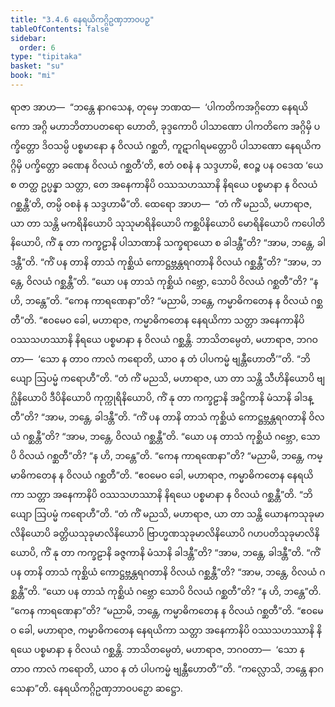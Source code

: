 ```yaml
---
title: "3.4.6 နေရယိကဂ္ဂိဥဏှဘာဝပဉှ"
tableOfContents: false
sidebar:
  order: 6
type: "tipitaka"
basket: "su"
book: "mi"
---
```



<DynamicBreadcrumb />

<Division number="68" book="mi" e="ch" v="28">

<Paragraph number="340" book="mi">
ရာဇာ အာဟ—  “ဘန္တေ နာဂသေန, တုမှေ ဘဏထ—  ‘ပါကတိကအဂ္ဂိတော နေရယိကော အဂ္ဂိ မဟာဘိတာပတရော ဟောတိ, ခုဒ္ဒကောပိ ပါသာဏော ပါကတိကေ အဂ္ဂိမှိ ပက္ခိတ္တော ဒိဝသမ္ပိ ပစ္စမာနော န ဝိလယံ ဂစ္ဆတိ, ကူဋာဂါရမတ္တောပိ ပါသာဏော နေရယိကဂ္ဂိမှိ ပက္ခိတ္တော ခဏေန ဝိလယံ ဂစ္ဆတီ’တိ, ဧတံ ဝစနံ န သဒ္ဒဟာမိ, ဧဝဉ္စ ပန ဝဒေထ ‘ယေ စ တတ္ထ ဥပ္ပန္နာ သတ္တာ, တေ အနေကာနိပိ ဝဿသဟဿာနိ နိရယေ ပစ္စမာနာ န ဝိလယံ ဂစ္ဆန္တီ’တိ, တမ္ပိ ဝစနံ န သဒ္ဒဟာမီ”တိ.
</Paragraph>

<Paragraph number="341" book="mi">
ထေရော အာဟ—  “တံ ကိံ မညသိ, မဟာရာဇ, ယာ တာ သန္တိ မကရိနိယောပိ သုသုမာရိနိယောပိ ကစ္ဆပိနိယောပိ မောရိနိယောပိ ကပေါတိနိယောပိ, ကိံ နု တာ ကက္ခဠာနိ ပါသာဏာနိ သက္ခရာယော စ ခါဒန္တီ”တိ? “အာမ, ဘန္တေ, ခါဒန္တီ”တိ. “ကိံ ပန တာနိ တာသံ ကုစ္ဆိယံ ကောဋ္ဌဗ္ဘန္တရဂတာနိ ဝိလယံ ဂစ္ဆန္တီ”တိ? “အာမ, ဘန္တေ, ဝိလယံ ဂစ္ဆန္တီ”တိ. “ယော ပန တာသံ ကုစ္ဆိယံ ဂဗ္ဘော, သောပိ ဝိလယံ ဂစ္ဆတီ”တိ? “န ဟိ, ဘန္တေ”တိ. “ကေန ကာရဏေနာ”တိ? “မညာမိ, ဘန္တေ, ကမ္မာဓိကတေန န ဝိလယံ ဂစ္ဆတီ”တိ. “ဧဝမေဝ ခေါ, မဟာရာဇ, ကမ္မာဓိကတေန နေရယိကာ သတ္တာ အနေကာနိပိ ဝဿသဟဿာနိ နိရယေ ပစ္စမာနာ န ဝိလယံ ဂစ္ဆန္တိ. ဘာသိတမ္ပေတံ, မဟာရာဇ, ဘဂဝတာ—  ‘သော န တာဝ ကာလံ ကရောတိ, ယာဝ န တံ ပါပကမ္မံ ဗျန္တီဟောတီ’”တိ.
</Paragraph>

<Paragraph number="342" book="mi">
“ဘိယျော ဩပမ္မံ ကရောဟီ”တိ. “တံ ကိံ မညသိ, မဟာရာဇ, ယာ တာ သန္တိ သီဟိနိယောပိ ဗျဂ္ဃိနိယောပိ ဒီပိနိယောပိ ကုက္ကုရိနိယောပိ, ကိံ နု တာ ကက္ခဠာနိ အဋ္ဌိကာနိ မံသာနိ ခါဒန္တီ”တိ? “အာမ, ဘန္တေ, ခါဒန္တီ”တိ. “ကိံ ပန တာနိ တာသံ ကုစ္ဆိယံ ကောဋ္ဌဗ္ဘန္တရဂတာနိ ဝိလယံ ဂစ္ဆန္တီ”တိ? “အာမ, ဘန္တေ, ဝိလယံ ဂစ္ဆန္တီ”တိ. “ယော ပန တာသံ ကုစ္ဆိယံ ဂဗ္ဘော, သောပိ ဝိလယံ ဂစ္ဆတီ”တိ? “န ဟိ, ဘန္တေ”တိ. “ကေန ကာရဏေနာ”တိ? “မညာမိ, ဘန္တေ, ကမ္မာဓိကတေန န ဝိလယံ ဂစ္ဆတီ”တိ. “ဧဝမေဝ ခေါ, မဟာရာဇ, ကမ္မာဓိကတေန နေရယိကာ သတ္တာ အနေကာနိပိ ဝဿသဟဿာနိ နိရယေ ပစ္စမာနာ န ဝိလယံ ဂစ္ဆန္တီ”တိ.
</Paragraph>

<Paragraph number="343" book="mi">
“ဘိယျော ဩပမ္မံ ကရောဟီ”တိ. “တံ ကိံ မညသိ, မဟာရာဇ, ယာ တာ သန္တိ ယောနကသုခုမာလိနိယောပိ ခတ္တိယသုခုမာလိနိယောပိ ဗြာဟ္မဏသုခုမာလိနိယောပိ ဂဟပတိသုခုမာလိနိယောပိ, ကိံ နု တာ ကက္ခဠာနိ ခဇ္ဇကာနိ မံသာနိ ခါဒန္တီ”တိ? “အာမ, ဘန္တေ, ခါဒန္တီ”တိ. “ကိံ ပန တာနိ တာသံ ကုစ္ဆိယံ ကောဋ္ဌဗ္ဘန္တရဂတာနိ ဝိလယံ ဂစ္ဆန္တီ”တိ? “အာမ, ဘန္တေ, ဝိလယံ ဂစ္ဆန္တီ”တိ. “ယော ပန တာသံ ကုစ္ဆိယံ ဂဗ္ဘော သောပိ ဝိလယံ ဂစ္ဆတီ”တိ? “န ဟိ, ဘန္တေ”တိ. “ကေန ကာရဏေနာ”တိ? “မညာမိ, ဘန္တေ, ကမ္မာဓိကတေန န ဝိလယံ ဂစ္ဆတီ”တိ. “ဧဝမေဝ ခေါ, မဟာရာဇ, ကမ္မာဓိကတေန နေရယိကာ သတ္တာ အနေကာနိပိ ဝဿသဟဿာနိ နိရယေ ပစ္စမာနာ န ဝိလယံ ဂစ္ဆန္တိ. ဘာသိတမ္ပေတံ, မဟာရာဇ, ဘဂဝတာ—  ‘သော န တာဝ ကာလံ ကရောတိ, ယာဝ န တံ ပါပကမ္မံ ဗျန္တီဟောတီ’”တိ.
</Paragraph>

<Paragraph number="344" book="mi">
“ကလ္လောသိ, ဘန္တေ နာဂသေနာ”တိ.

</Paragraph>
</Division>

<Paragraph number="345" type="center" book="mi">
နေရယိကဂ္ဂိဥဏှဘာဝပဉှော ဆဋ္ဌော.
</Paragraph>